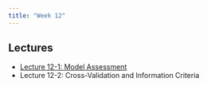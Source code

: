 ```yaml
---
title: "Week 12"
---
```


## Lectures

- [Lecture 12-1: Model Assessment](../slides/lecture12-1.qmd)
- Lecture 12-2: Cross-Validation and Information Criteria



